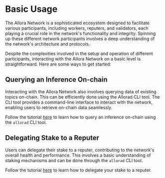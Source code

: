 # Basic Usage

The Allora Network is a sophisticated ecosystem designed to facilitate various participants, including workers, reputers, and validators, each playing a crucial role in the network's functionality and integrity. Spinning up these different network participants involves a deep understanding of the network's architecture and protocols.

Despite the complexities involved in the setup and operation of different participants, interacting with the Allora Network on a basic level is straightforward. Here are some ways to get started:

## Querying an Inference On-chain

Interacting with the Allora Network also involves querying data of existing topics on-chain. This can be efficiently done using the Allorad CLI tool. The CLI tool provides a command-line interface to interact with the network, enabling users to retrieve on-chain data seamlessly.

Follow the tutorial [here](/devs/consumers/onchain-query-existing-data) to learn how to query an inference on-chain using the `allorad` CLI tool.

## Delegating Stake to a Reputer

Users can delegate their stake to a reputer, contributing to the network's overall health and performance. This involves a basic understanding of staking mechanisms and can be done through the `allorad` CLI tool.

Follow the tutorial [here](/devs/reference/allorad#delegate-stake-to-a-reputer-for-a-topic) to learn how to delegate your stake to a reputer.
